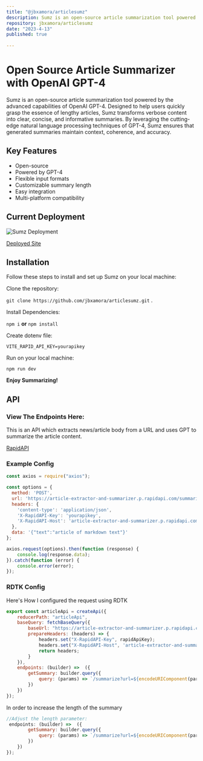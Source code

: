 ```yaml
---
title: "@jbxamora/articlesumz"
description: Sumz is an open-source article summarization tool powered by the advanced capabilities of OpenAI GPT-4. Designed to help users quickly grasp the essence of lengthy articles, Sumz transforms verbose content into clear, concise, and informative summaries
repository: jbxamora/articlesumz
date: "2023-4-13"
published: true
  
---
```

# Open Source Article Summarizer with OpenAI GPT-4

Sumz is an open-source article summarization tool powered by the advanced capabilities of OpenAI GPT-4. Designed to help users quickly grasp the essence of lengthy articles, Sumz transforms verbose content into clear, concise, and informative summaries. By leveraging the cutting-edge natural language processing techniques of GPT-4, Sumz ensures that generated summaries maintain context, coherence, and accuracy.

## Key Features

- Open-source
- Powered by GPT-4
- Flexible input formats
- Customizable summary length
- Easy integration
- Multi-platform compatibility

## Current Deployment

![Sumz Deployment](https://user-images.githubusercontent.com/113067058/234990467-a2b4e4df-99b1-47e8-bc67-1c0f4e1e92c5.png)


[Deployed Site](https://articlesumz.onrender.com/)

## Installation

Follow these steps to install and set up Sumz on your local machine:

Clone the repository:  

`git clone https://github.com/jbxamora/articlesumz.git` . 
  
Install Dependencies:  
  
`npm i` **or** `npm install`
  
Create dotenv file:
  
`VITE_RAPID_API_KEY=yourapikey`
  
Run on your local machine:
  
`npm run dev`
  
**Enjoy Summarizing!**

## API

### View The Endpoints Here:  
  
This is an API which extracts news/article body from a URL and uses GPT to summarize the article content.  
  
[RapidAPI](https://rapidapi.com/restyler/api/article-extractor-and-summarizer)
### Example Config
```js
const axios = require("axios");

const options = {
  method: 'POST',
  url: 'https://article-extractor-and-summarizer.p.rapidapi.com/summarize-text',
  headers: {
    'content-type': 'application/json',
    'X-RapidAPI-Key': 'yourapikey',
    'X-RapidAPI-Host': 'article-extractor-and-summarizer.p.rapidapi.com'
  },
  data: '{"text":"article of markdown text"}'
};

axios.request(options).then(function (response) {
	console.log(response.data);
}).catch(function (error) {
	console.error(error);
});
```

### RDTK Config
Here's How I configured the request using RDTK
```js
export const articleApi = createApi({
    reducerPath: "articleApi",
    baseQuery: fetchBaseQuery({ 
        baseUrl: "https://article-extractor-and-summarizer.p.rapidapi.com/" ,
        prepareHeaders: (headers) => {
            headers.set("X-RapidAPI-Key", rapidApiKey);
            headers.set("X-RapidAPI-Host", 'article-extractor-and-summarizer.p.rapidapi.com');
            return headers;
        }
    }),
    endpoints: (builder) =>  ({
        getSummary: builder.query({
            query: (params) => `/summarize?url=${encodeURIComponent(params.articleUrl)}&length=3`
        })
    })
});
```
In order to increase the length of the summary
```js
//Adjust the length parameter:
 endpoints: (builder) =>  ({
        getSummary: builder.query({
            query: (params) => `/summarize?url=${encodeURIComponent(params.articleUrl)}&length=3` // Here
        })
    })
});
```
